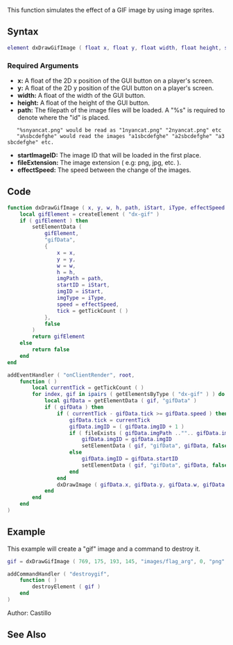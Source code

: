 {{Useful Function}}
<lowercasetitle></lowercasetitle>

This function simulates the effect of a GIF image by using image sprites.

==Syntax==
<syntaxhighlight lang="lua">element dxDrawGifImage ( float x, float y, float width, float height, string path, float startImageID, string fileExtension, float effectSpeed )</syntaxhighlight>

===Required Arguments===
*'''x:''' A float of the 2D x position of the GUI button on a player's screen.
*'''y:''' A float of the 2D y position of the GUI button on a player's screen.
*'''width:''' A float of the width of the GUI button.
*'''height:''' A float of the height of the GUI button.
*'''path:''' The filepath of the image files will be loaded. A "%s" is required to denote where the "id" is placed.
    "%snyancat.png" would be read as "1nyancat.png" "2nyancat.png" etc
    "a%sbcdefghe" would read the images "a1sbcdefghe" "a2sbcdefghe" "a3sbcdefghe" etc.

*'''startImageID:''' The image ID that will be loaded in the first place.
*'''fileExtension:''' The image extension ( e.g: png, jpg, etc. ).
*'''effectSpeed:''' The speed between the change of the images.

==Code==
<section name="Clientside Script" class="client" show="true">
<syntaxhighlight lang="lua">
function dxDrawGifImage ( x, y, w, h, path, iStart, iType, effectSpeed )
	local gifElement = createElement ( "dx-gif" )
	if ( gifElement ) then
		setElementData (
			gifElement,
			"gifData",
			{
				x = x,
				y = y,
				w = w,
				h = h,
				imgPath = path,
				startID = iStart,
				imgID = iStart,
				imgType = iType,
				speed = effectSpeed,
				tick = getTickCount ( )
			},
			false
		)
		return gifElement
	else
		return false
	end
end

addEventHandler ( "onClientRender", root,
	function ( )
		local currentTick = getTickCount ( )
		for index, gif in ipairs ( getElementsByType ( "dx-gif" ) ) do
			local gifData = getElementData ( gif, "gifData" )
			if ( gifData ) then
				if ( currentTick - gifData.tick >= gifData.speed ) then
					gifData.tick = currentTick
					gifData.imgID = ( gifData.imgID + 1 )
					if ( fileExists ( gifData.imgPath .."".. gifData.imgID ..".".. gifData.imgType ) ) then
						gifData.imgID = gifData.imgID
						setElementData ( gif, "gifData", gifData, false )
					else
						gifData.imgID = gifData.startID
						setElementData ( gif, "gifData", gifData, false )
					end
				end
				dxDrawImage ( gifData.x, gifData.y, gifData.w, gifData.h, gifData.imgPath .."".. gifData.imgID ..".".. gifData.imgType )
			end
		end
	end
)
</syntaxhighlight>
</section>

==Example==
<section name="Client" class="client" show="true">
This example will create a "gif" image and a command to destroy it.
<syntaxhighlight lang="lua">
gif = dxDrawGifImage ( 769, 175, 193, 145, "images/flag_arg", 0, "png", 120 )

addCommandHandler ( "destroygif",
	function ( )
		destroyElement ( gif )
	end
)
</syntaxhighlight>
</section>

Author: Castillo

==See Also==
{{Useful_Functions}}